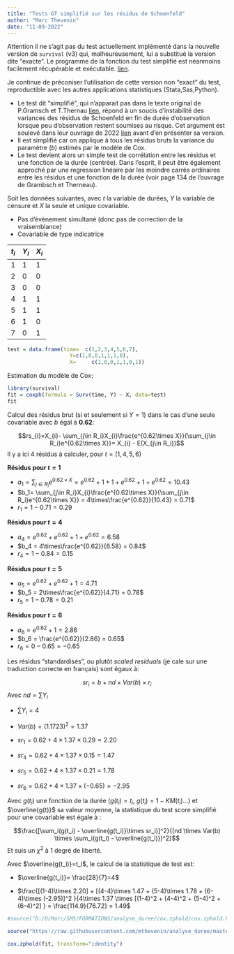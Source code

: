```yaml
---
title: "Tests GT simplifié sur les résidus de Schoenfeld"
author: "Marc Thevenin"
date: "11-09-2022"
---
```



::: callout-important
Attention il ne s'agit pas du test actuellement implémenté dans la nouvelle version de `survival` (v3) qui, malheureusement, lui a substitué la version dite "exacte". Le programme de la fonction 
du test simplifié est néanmoins facilement récupérable et exécutable. [lien](https://github.com/mthevenin/analyse_duree/blob/main/cox.zphold/cox.zphold.R).  

Je continue de préconiser l'utilisation de cette version non "exact" du test, reproductible avec les autres applications statistiques (Stata,Sas,Python).
:::

* Le test dit "simplifié", qui n'apparait pas dans le texte original de P.Gramsch et T.Thernau [lien](https://www.jstor.org/stable/2337123#metadata_info_tab_contents), répond à un soucis d'instabilité des variances des résidus de Schoenfeld en fin de durée d'observation lorsque peu d'observation restent soumises au risque. Cet argument est soulevé dans leur ouvrage de 2022  [lien](https://link.springer.com/book/10.1007/978-1-4757-3294-8) avant d'en présenter sa version.
* Il est simplifié car on applique à tous les résidus bruts la variance du paramètre ($b$) estimés par le modèle de Cox. 
* Le test devient alors un simple test de corrélation entre les résidus et une fonction de la durée (centrée). Dans l'esprit, il peut être également approché par une regression linéaire par les moindre carrés ordinaires entre les résidus et une fonction de la durée (voir page 134 de l'ouvrage de Grambsch et Therneau).


Soit les données suivantes, avec *t* la variable de durées, *Y* la variable de censure et *X* la seule et unique covariable.

* Pas d'évènement simultané (donc pas de correction de la vraisemblance)
* Covariable de type indicatrice

| $t_i$ | $Y_i$ | $X_i$ |
|-----|-----|-----|
| 1   | 1   | 1   |
| 2   | 0   | 0   |
| 3   | 0   | 0   |
| 4   | 1   | 1   |
| 5   | 1   | 1   |
| 6   | 1   | 0   |
| 7   | 0   | 1   |

```r
test = data.frame(time=  c(1,2,3,4,5,6,7),
                    Y=c(1,0,0,1,1,1,0),
                    X=     c(1,0,0,1,1,0,1))
```

Estimation du modèle de Cox:

```r
library(survival)
fit = coxph(formula = Surv(time, Y) ~ X, data=test)
fit
```

Calcul des résidus brut (si et seulement si $Y=1$) dans le cas d'une seule covariable avec $b$ égal à **0.62**:  

$$rs_{i}=X_{i}- \sum_{j\in R_i}X_{i}\frac{e^{0.62\times X}}{\sum_{j\in R_i}e^{0.62\times X}}= X_{i} - E(X_{j\in R_i})$$
Il y a ici 4 résidus à calculer, pour $t=(1,4,5,6)$   

**Résidus pour $t=1$**    

* $a_1= \sum_{j\in R_i}e^{0.62\times X} = e^{0.62} + 1 + 1 + e^{0.62} + 1 + e^{0.62}= 10.43$
* $b_1= \sum_{j\in R_i}X_{i}\frac{e^{0.62\times X}}{\sum_{j\in R_i}e^{0.62\times X}} = 4\times\frac{e^{0.62}}{10.43} = 0.71$ 
* $r_1 = 1 - 0.71 = 0.29$

**Résidus pour $t=4$**  

* $a_4 = e^{0.62} + e^{0.62} + 1 + e^{0.62} = 6.58$
* $b_4 =  4\times\frac{e^{0.62}}{6.58} = 0.84$ 
* $r_4 = 1 - 0.84 = 0.15$

**Résidus pour $t=5$**  

* $a_5 = e^{0.62} + e^{0.62} + 1 = 4.71$
* $b_5 = 2\times\frac{e^{0.62}}{4.71} = 0.78$
* $r_5 = 1 - 0.78 = 0.21$

**Résidus pour $t=6$**  

* $a_6 = e^{0.62} + 1 = 2.86$
* $b_6 = \frac{e^{0.62}}{2.86} = 0.65$
* $r_6 = 0 - 0.65 = -0.65$

Les résidus "standardisés", ou plutôt *scaled residuals* (je cale sur une traduction correcte en français) sont égaux à: 

$$sr_i = b + nd \times Var(b) \times r_i$$
 Avec $nd= \sum Y_i$
 
  
* $\sum Y_i = 4$
* $Var(b) = (1.1723)^2=1.37$

* $sr_1 = 0.62 + 4\times 1.37 \times 0.29 = 2.20$
* $sr_4 = 0.62 + 4\times 1.37 \times 0.15 = 1.47$
* $sr_5 = 0.62 + 4\times 1.37 \times 0.21 = 1.78$
* $sr_6 = 0.62 + 4\times 1.37 \times (-0.65) = -2.95$


Avec $g(t_i)$ une fonction de la durée ($g(t_i)=t_i$, $g(t_i)=1-KM(t_i)$...) et $\overline{g(t)}$ sa valeur moyenne, la statistique  du test score simplifié pour une covariable est égale à :   

$$\frac{[\sum_i(g(t_i) - \overline{g(t_i)}\times sr_i)]^2}{(nd \times Var(b) \times \sum_i(g(t_i) - \overline{g(t_i)})^2}$$
Et suis un $\chi^2$ à 1 degré de liberté.  

Avec $\overline{g(t_i)}=t_i$, le calcul de la statistique de test est:  

*  $\overline{g(t_i)}= \frac{28}{7}=4$

* $\frac{[(1-4)\times 2.20] + [(4-4)\times 1.47 + (5-4)\times 1.78 + (6-4)\times (-2.95)]^2 }{4\times 1.37 \times [(1-4)^2 + (4-4)^2 + (5-4)^2 + (6-4)^2] } = \frac{114.9}{76.72} = 1.49$


```r
#source("D:/D/Marc/SMS/FORMATIONS/analyse_duree/cox.zphold/cox.zphold.R")

source("https://raw.githubusercontent.com/mthevenin/analyse_duree/master/cox.zphold/cox.zphold.R")

````

```r
cox.zphold(fit, transform="identity")
````

